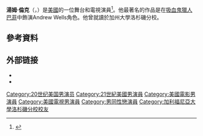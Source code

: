 {{Infobox person
|birth_name = Thomas Loren Lenk
|image = Tom Lenk13.jpg
|caption=
|birth_date = {{birth date and age|mf=yes|1976|06|16}}
|birth_place = [[美國|美國]][[卡馬里奧_(加利福尼亞州)|卡馬里奧 (加利福尼亞州)]]
|occupation = 演員
|yearsactive = 1997–現在
}}
'''湯姆·倫克'''（{{lang-en|Thomas Loren "Tom" Lenk}}，{{bd|1976年|6月16日||}}）是[[美國|美國]]的一位舞台和電視演員<ref>{{cite web |url=http://www.filmreference.com/film/87/Tom-Lenk.html |title=Tom Lenk Biography (1976–) |publisher=Filmreference.com |date=1976-06-16 |deadurl=no |accessdate=23 October 2013 |archive-date=2016-03-03 |archive-url=https://web.archive.org/web/20160303211601/http://www.filmreference.com/film/87/Tom-Lenk.html }}</ref>。他最著名的作品是在[[吸血鬼獵人巴菲|吸血鬼獵人巴菲]]中飾演Andrew Wells角色。他曾就讀於加州大學洛杉磯分校。

==參考資料==
{{reflist}}

== 外部链接 ==
{{commons|Tom Lenk}}
*{{IMDb name|501937}}
*{{Official website|http://www.tomlenk.com}}

{{Authority control}}

{{DEFAULTSORT:Lenk, Tom}}
[[Category:20世纪美国男演员|Category:20世纪美国男演员]]
[[Category:21世紀美國男演員|Category:21世紀美國男演員]]
[[Category:美國電影男演員|Category:美國電影男演員]]
[[Category:美國電視男演員|Category:美國電視男演員]]
[[Category:男同性戀演員|Category:男同性戀演員]]
[[Category:加利福尼亞大學洛杉磯分校校友|Category:加利福尼亞大學洛杉磯分校校友]]